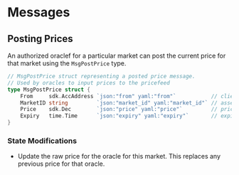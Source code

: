 



# Messages

## Posting Prices

An authorized oraclef for a particular market can post the current price for that market using the `MsgPostPrice` type.

```go
// MsgPostPrice struct representing a posted price message.
// Used by oracles to input prices to the pricefeed
type MsgPostPrice struct {
	From     sdk.AccAddress `json:"from" yaml:"from"`           // client that sent in this address
	MarketID string         `json:"market_id" yaml:"market_id"` // asset code used by exchanges/api
	Price    sdk.Dec        `json:"price" yaml:"price"`         // price in decimal (max precision 18)
	Expiry   time.Time      `json:"expiry" yaml:"expiry"`       // expiry time
}
```

### State Modifications

* Update the raw price for the oracle for this market. This replaces any previous price for that oracle.

